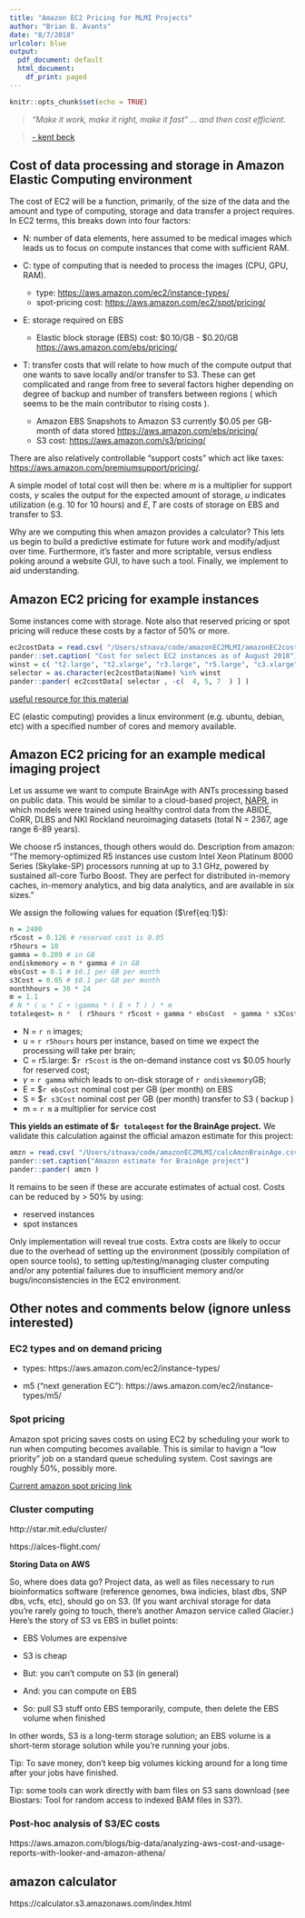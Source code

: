 ```yaml
---
title: "Amazon EC2 Pricing for MLMI Projects"
author: "Brian B. Avants"
date: "8/7/2018"
urlcolor: blue
output:
  pdf_document: default
  html_document:
    df_print: paged
---
```



```r
knitr::opts_chunk$set(echo = TRUE)
```


>| *“Make it work, make it right, make it fast” … and then cost efficient.*

> [- kent beck](https://medium.com/teads-engineering/real-life-aws-cost-optimization-strategy-at-teads-135268b0860f)




## Cost of data processing and storage in Amazon Elastic Computing environment

The cost of EC2 will be a function, primarily, of the size of the data and the amount and type of computing, storage and data transfer a project requires.  In EC2 terms, this breaks down into four factors:

* N: number of data elements, here assumed to be medical images which leads us to focus on compute instances that come with sufficient RAM.

* C: type of computing that is needed to process the images (CPU, GPU, RAM).
    * type: [https://aws.amazon.com/ec2/instance-types/](https://aws.amazon.com/ec2/instance-types/)
    * spot-pricing cost: [https://aws.amazon.com/ec2/spot/pricing/](https://aws.amazon.com/ec2/spot/pricing/)

* E: storage required on EBS
    * Elastic block storage (EBS) cost: $0.10/GB - $0.20/GB [https://aws.amazon.com/ebs/pricing/](https://aws.amazon.com/ebs/pricing/)

* T: transfer costs that will relate to how much of the compute output that one wants to save locally and/or transfer to S3. These can get complicated and range from free to several factors higher depending on degree of backup and number of transfers between regions ( which seems to be the main contributor to rising costs ).
    * Amazon EBS Snapshots to Amazon S3 currently \$0.05 per GB-month of data stored [https://aws.amazon.com/ebs/pricing/](https://aws.amazon.com/ebs/pricing/)
    * S3 cost: [https://aws.amazon.com/s3/pricing/](https://aws.amazon.com/s3/pricing/)
    
There are also relatively controllable "support costs" which act like taxes: [https://aws.amazon.com/premiumsupport/pricing/](https://aws.amazon.com/premiumsupport/pricing/).

    
A simple model of total cost will then be: 
\begin{equation}
\label{eq:1}
\text{cost} \propto  N * ( u * C + \gamma * ( E + T ) ) * m
\end{equation}
where $m$ is a multiplier for support costs, $\gamma$ scales the output for the expected amount of storage, $u$ indicates utilization (e.g. 10 for 10 hours) and $E, T$ are costs of storage on EBS and transfer to S3.

Why are we computing this when amazon provides a calculator? This lets us begin to build a predictive estimate for future work and modify/adjust over time.  Furthermore, it's faster and more scriptable, versus endless poking around a website GUI, to have such a tool.  Finally, we implement to aid understanding.

## Amazon EC2 pricing for example instances

Some instances come with storage.  Note also that reserved pricing or spot pricing will reduce these costs by a factor of 50\% or more.

```r
ec2costData = read.csv( "/Users/stnava/code/amazonEC2MLMI/amazonEC2cost.csv" )
pander::set.caption( "Cost for select EC2 instances as of August 2018")
winst = c( "t2.large", "t2.xlarge", "r3.large", "r5.large", "c3.xlarge",  "m3.large", "m3.xlarge", "m5.large", "m5d.large" )
selector = as.character(ec2costData$Name) %in% winst
pander::pander( ec2costData[ selector , -c(  4, 5, 7  ) ] )
```

[useful resource for this material](http://oliverelliott.org/article/computing/tut_bio_aws_2/)

EC (elastic computing) provides a linux environment (e.g. ubuntu, debian, etc) with a specified number of cores and memory available.


## Amazon EC2 pricing for an example medical imaging project

Let us assume we want to compute BrainAge with ANTs processing based on public data.  This would be similar to a cloud-based project, [NAPR](https://www.ncbi.nlm.nih.gov/pubmed/29058212), in which models were trained using healthy control data from the ABIDE, CoRR, DLBS and NKI Rockland neuroimaging datasets (total N = 2367, age range 6-89 years).  

We choose r5 instances, though others would do.  Description from amazon: "The memory-optimized R5 instances use custom Intel Xeon Platinum 8000 Series (Skylake-SP) processors running at up to 3.1 GHz, powered by sustained all-core Turbo Boost. They are perfect for distributed in-memory caches, in-memory analytics, and big data analytics, and are available in six sizes."

We assign the following values for equation ($\ref{eq:1}$):
```r
n = 2400
r5cost = 0.126 # reserved cost is 0.05
r5hours = 10
gamma = 0.209 # in GB
ondiskmemory = n * gamma # in GB
ebsCost = 0.1 # $0.1 per GB per month
s3Cost = 0.05 # $0.1 per GB per month
monthhours = 30 * 24
m = 1.1
# N * ( u * C + \gamma * ( E + T ) ) * m
totaleqest= n *  ( r5hours * r5cost + gamma * ebsCost  + gamma * s3Cost  ) * m
```

* N = `r n` images;
* u = `r r5hours` hours per instance, based on time we expect the processing will take per brain;
* C = r5.large: \$`r r5cost` is the on-demand instance cost vs \$$0.05$ hourly for reserved cost;
* $\gamma$ = `r gamma` which leads to on-disk storage of `r ondiskmemory`GB;
* E = \$`r ebsCost` nominal cost per GB (per month) on EBS
* S = \$`r s3Cost`  nominal cost per GB (per month) transfer to S3 ( backup )
* m = `r m` a multiplier for service cost

**This yields an estimate of \$`r totaleqest` for the BrainAge project.**  We validate this calculation against the official amazon estimate for this project:


```r

amzn = read.csv( "/Users/stnava/code/amazonEC2MLMI/calcAmznBrainAge.csv" )
pander::set.caption("Amazon estimate for BrainAge project")
pander::pander( amzn )

```

It remains to be seen if these are accurate estimates of actual cost.  Costs can be reduced by > 50\% by using:

* reserved instances
* spot instances

Only implementation will reveal true costs.  Extra costs are likely to occur due to the overhead of setting up the environment (possibly compilation of open source tools), to setting up/testing/managing cluster computing and/or any potential failures due to insufficient memory and/or bugs/inconsistencies in the EC2 environment.

## Other notes and comments below (ignore unless interested)

### EC2 types and on demand pricing

* types: https://aws.amazon.com/ec2/instance-types/

* m5 ("next generation EC"): https://aws.amazon.com/ec2/instance-types/m5/

### Spot pricing

Amazon spot pricing saves costs on using EC2 by scheduling your work to run when computing becomes available.  This is similar to havign a "low priority" job on a standard queue scheduling system.  Cost savings are roughly 50%, possibly more.

[Current amazon spot pricing link](https://aws.amazon.com/ec2/spot/pricing/)

### Cluster computing

http://star.mit.edu/cluster/

https://alces-flight.com/

**Storing Data on AWS**

So, where does data go? Project data, as well as files necessary to run bioinformatics software (reference genomes, bwa indicies, blast dbs, SNP dbs, vcfs, etc), should go on S3. (If you want archival storage for data you're rarely going to touch, there's another Amazon service called Glacier.) Here's the story of S3 vs EBS in bullet points:

* EBS Volumes are expensive

* S3 is cheap

* But: you can’t compute on S3 (in general)

* And: you can compute on EBS

* So: pull S3 stuff onto EBS temporarily, compute, then delete the EBS volume when finished

In other words, S3 is a long-term storage solution; an EBS volume is a short-term storage solution while you're running your jobs.

Tip: To save money, don’t keep big volumes kicking around for a long time after your jobs have finished.

Tip: some tools can work directly with bam files on S3 sans download (see Biostars: Tool for random access to indexed BAM files in S3?).

### Post-hoc analysis of S3/EC costs

https://aws.amazon.com/blogs/big-data/analyzing-aws-cost-and-usage-reports-with-looker-and-amazon-athena/


## amazon calculator

https://calculator.s3.amazonaws.com/index.html

